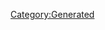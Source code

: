 {{Database/Costume/CostumeInfo
 |ID=322
 |DivaId=1
 |PrismCostumeId=32
 |Enabled=2
 |SkillId=41
 |EODICFLJAKO=False
 |AGBPBDODKBK=1
 |HMCOGDICFNB=1
 |LevelMax=0
 |HGBJODBCJDA=0
 |EGLDFPILJLG=0
 |GLEEPAFMPLO=False
 |IIELLEPEEFH=7260
}}
[[Category:Generated]]
